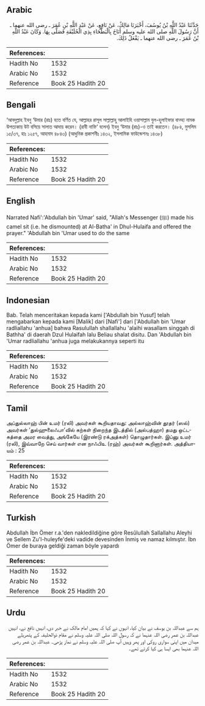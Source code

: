 ## Arabic


<div dir="rtl" lang="ar" style={{fontSize:'larger',backgroundColor:'#f8f9fa',padding:20}}>
حَدَّثَنَا عَبْدُ اللَّهِ بْنُ يُوسُفَ، أَخْبَرَنَا مَالِكٌ، عَنْ نَافِعٍ، عَنْ عَبْدِ اللَّهِ بْنِ عُمَرَ ـ رضى الله عنهما ـ أَنَّ رَسُولَ اللَّهِ صلى الله عليه وسلم أَنَاخَ بِالْبَطْحَاءِ بِذِي الْحُلَيْفَةِ فَصَلَّى بِهَا‏.‏ وَكَانَ عَبْدُ اللَّهِ بْنُ عُمَرَ ـ رضى الله عنهما ـ يَفْعَلُ ذَلِكَ‏.‏
</div>
<div style={{backgroundColor:'#f8f9fa',padding:20, marginBottom: 10}}><table> <thead> <tr> <th>References:</th> <th></th> </tr> </thead> <tbody><tr><td>Hadith No</td><td>1532</td></tr><tr><td>Arabic No</td><td>1532</td></tr><tr><td>Reference</td><td>Book 25 Hadith 20</td></tr></tbody></table></div>

## Bengali


<div dir="ltr" lang="bn" style={{fontSize:'larger',backgroundColor:'#f8f9fa',padding:20}}>
‘আবদুল্লাহ ইবনু ‘উমার (রাঃ) হতে বর্ণিত যে, আল্লাহর রাসূল সাল্লাল্লাহু আলাইহি ওয়াসাল্লাম যুল-হুলাইফার বাত্হা নামক উপত্যকায় উট বসিয়ে সালাত আদায় করেন। (রাবী নাফি‘ বলেন) ইবনু ‘উমার (রাঃ)-ও তাই করতেন। (৪৮৪, মুসলিম ১৫/৩৭, হাঃ ১২৫৭, আহমাদ ৪৮৪৩) (আধুনিক প্রকাশনীঃ ১৪৩২, ইসলামিক ফাউন্ডেশনঃ ১৪৩৮)
</div>
<div style={{backgroundColor:'#f8f9fa',padding:20, marginBottom: 10}}><table> <thead> <tr> <th>References:</th> <th></th> </tr> </thead> <tbody><tr><td>Hadith No</td><td>1532</td></tr><tr><td>Arabic No</td><td>1532</td></tr><tr><td>Reference</td><td>Book 25 Hadith 20</td></tr></tbody></table></div>

## English


<div dir="ltr" lang="en" style={{fontSize:'larger',backgroundColor:'#f8f9fa',padding:20}}>
Narrated Nafi':'Abdullah bin 'Umar' said, "Allah's Messenger (ﷺ) made his camel sit (i.e. he dismounted) at Al-Batha' in Dhul-Hulaifa and offered the prayer." 'Abdullah bin 'Umar used to do the same
</div>
<div style={{backgroundColor:'#f8f9fa',padding:20, marginBottom: 10}}><table> <thead> <tr> <th>References:</th> <th></th> </tr> </thead> <tbody><tr><td>Hadith No</td><td>1532</td></tr><tr><td>Arabic No</td><td>1532</td></tr><tr><td>Reference</td><td>Book 25 Hadith 20</td></tr></tbody></table></div>

## Indonesian


<div dir="ltr" lang="id" style={{fontSize:'larger',backgroundColor:'#f8f9fa',padding:20}}>
Bab. Telah menceritakan kepada kami ['Abdullah bin Yusuf] telah mengabarkan kepada kami [Malik] dari [Nafi'] dari ['Abdullah bin 'Umar radliallahu 'anhua] bahwa Rasulullah shallallahu 'alaihi wasallam singgah di Bathha' di daerah Dzul Hulaifah lalu Beliau shalat disitu. Dan 'Abdullah bin 'Umar radliallahu 'anhua juga melakukannya seperti itu
</div>
<div style={{backgroundColor:'#f8f9fa',padding:20, marginBottom: 10}}><table> <thead> <tr> <th>References:</th> <th></th> </tr> </thead> <tbody><tr><td>Hadith No</td><td>1532</td></tr><tr><td>Arabic No</td><td>1532</td></tr><tr><td>Reference</td><td>Book 25 Hadith 20</td></tr></tbody></table></div>

## Tamil


<div dir="ltr" lang="ta" style={{fontSize:'larger',backgroundColor:'#f8f9fa',padding:20}}>
அப்துல்லாஹ் பின் உமர் (ரலி) அவர்கள் கூறியதாவது: அல்லாஹ்வின் தூதர் (ஸல்) அவர்கள் ‘துல்ஹுலைஃபா’வில் கற்கள் நிறைந்த இடத்தில் (அல்பத்ஹா) தமது ஒட்டகத்தை அமர வைத்து, அங்கேயே (இரண்டு ரக்அத்கள்) தொழுதார்கள். இப்னு உமர் (ரலி), இவ்வாறே செய் வார்கள் என நாஃபிஉ (ரஹ்) அவர்கள் கூறினார்கள். அத்தியாயம் : 25
</div>
<div style={{backgroundColor:'#f8f9fa',padding:20, marginBottom: 10}}><table> <thead> <tr> <th>References:</th> <th></th> </tr> </thead> <tbody><tr><td>Hadith No</td><td>1532</td></tr><tr><td>Arabic No</td><td>1532</td></tr><tr><td>Reference</td><td>Book 25 Hadith 20</td></tr></tbody></table></div>

## Turkish


<div dir="ltr" lang="tr" style={{fontSize:'larger',backgroundColor:'#f8f9fa',padding:20}}>
Abdullah İbn Ömer r.a.'den nakledildiğine göre Resûlullah Sallallahu Aleyhi ve Sellem Zu'l-huleyfe'deki vadide devesinden İnmiş ve namaz kılmıştır. İbn Ömer de buraya geldiği zaman böyle yapardı
</div>
<div style={{backgroundColor:'#f8f9fa',padding:20, marginBottom: 10}}><table> <thead> <tr> <th>References:</th> <th></th> </tr> </thead> <tbody><tr><td>Hadith No</td><td>1532</td></tr><tr><td>Arabic No</td><td>1532</td></tr><tr><td>Reference</td><td>Book 25 Hadith 20</td></tr></tbody></table></div>

## Urdu


<div dir="rtl" lang="ur" style={{fontSize:'larger',backgroundColor:'#f8f9fa',padding:20}}>
ہم سے عبداللہ بن یوسف نے بیان کیا، انہوں نے کہا کہ ہمیں امام مالک نے خبر دی، انہیں نافع نے، انہیں عبداللہ بن عمر رضی اللہ عنہما نے کہ رسول اللہ صلی اللہ علیہ وسلم نے مقام ذوالحلیفہ کے پتھریلے میدان میں اپنی سواری روکی اور پھر وہیں آپ صلی اللہ علیہ وسلم نے نماز پڑھی۔ عبداللہ بن عمر رضی اللہ عنہما بھی ایسا ہی کیا کرتے تھے۔
</div>
<div style={{backgroundColor:'#f8f9fa',padding:20, marginBottom: 10}}><table> <thead> <tr> <th>References:</th> <th></th> </tr> </thead> <tbody><tr><td>Hadith No</td><td>1532</td></tr><tr><td>Arabic No</td><td>1532</td></tr><tr><td>Reference</td><td>Book 25 Hadith 20</td></tr></tbody></table></div>